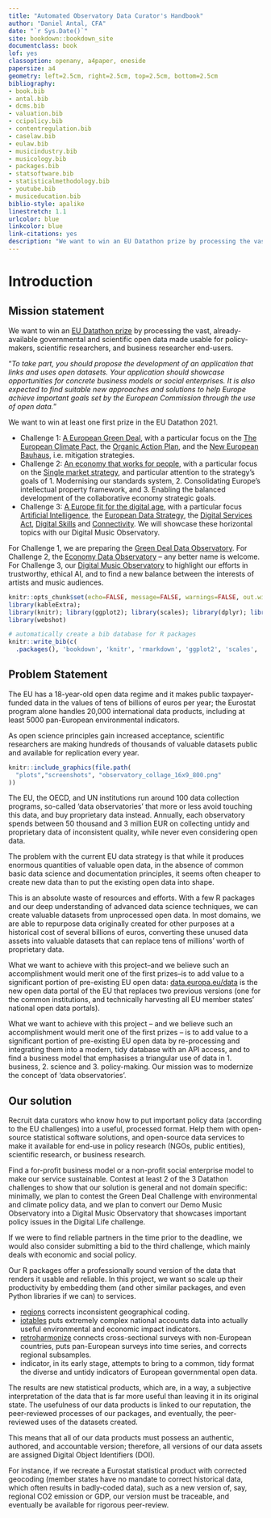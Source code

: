 ```yaml
--- 
title: "Automated Observatory Data Curator's Handbook"
author: "Daniel Antal, CFA"
date: "`r Sys.Date()`"
site: bookdown::bookdown_site
documentclass: book
lof: yes
classoption: openany, a4paper, oneside
papersize: a4
geometry: left=2.5cm, right=2.5cm, top=2.5cm, bottom=2.5cm
bibliography:
- book.bib
- antal.bib
- dcms.bib
- valuation.bib
- ccipolicy.bib
- contentregulation.bib
- caselaw.bib
- eulaw.bib
- musicindustry.bib
- musicology.bib
- packages.bib
- statsoftware.bib
- statisticalmethodology.bib
- youtube.bib
- musiceducation.bib
biblio-style: apalike
linestretch: 1.1
urlcolor: blue
linkcolor: blue
link-citations: yes
description: "We want to win an EU Datathon prize by processing the vast, already available governmental and scientific open data made usable for policy-makers, scientific researchers, and business researcher end-users."
---
```


# Introduction {-}


## Mission statement {-}

We want to win an [EU Datathon prize](https://op.europa.eu/en/web/eudatathon) by processing the vast, already-available governmental and scientific open data made usable for policy-makers, scientific researchers, and business researcher end-users. 

"*To take part, you should propose the development of an application that links and uses open datasets. Your application should showcase opportunities for concrete business models or social enterprises. It is also expected to find suitable new approaches and solutions to help Europe achieve important goals set by the European Commission through the use of open data.*"

We want to win at least one first prize in the EU Datathon 2021.

- Challenge 1: [A European Green Deal](https://ec.europa.eu/info/strategy/priorities-2019-2024/european-green-deal_en), with a particular focus on the [The European Climate Pact](https://ec.europa.eu/commission/presscorner/detail/en/ip_20_2323), the [Organic Action Plan](https://ec.europa.eu/info/food-farming-fisheries/farming/organic-farming/organic-action-plan_en), and the [New European Bauhaus](https://ec.europa.eu/commission/presscorner/detail/en/IP_21_111), i.e. mitigation strategies.
- Challenge 2: [An economy that works for people](https://ec.europa.eu/info/strategy/priorities-2019-2024/economy-works-people_en#:~:text=Individuals%20and%20businesses%20in%20the,needs%20of%20the%20EU's%20citizens.), with a particular focus on the [Single market strategy](https://ec.europa.eu/info/strategy/priorities-2019-2024/economy-works-people/internal-market_en), and particular attention to the strategy's goals of 1. Modernising our standards system, 2. Consolidating Europe’s intellectual property framework, and 3. Enabling the balanced development of the collaborative economy strategic goals.
- Challenge 3: [A Europe fit for the digital age](https://ec.europa.eu/info/strategy/priorities-2019-2024/europe-fit-digital-age_en), with a particular focus [Artificial Intelligence](https://ec.europa.eu/info/strategy/priorities-2019-2024/europe-fit-digital-age/excellence-trust-artificial-intelligence_en), the [European Data Strategy](https://ec.europa.eu/info/strategy/priorities-2019-2024/europe-fit-digital-age/european-data-strategy_en), 
the [Digital Services Act](https://ec.europa.eu/info/strategy/priorities-2019-2024/europe-fit-digital-age/digital-services-act-ensuring-safe-and-accountable-online-environment_en), [Digital Skills](https://digital-strategy.ec.europa.eu/en/policies/digital-skills-and-jobs) and [Connectivity](https://digital-strategy.ec.europa.eu/en/policies/connectivity). We will showcase these horizontal topics with our Digital Music Observatory. 

For Challenge 1, we are preparing the [Green Deal Data Observatory](http://greendeal.dataobservatory.eu/). 
For Challenge 2, the [Economy Data Observatory](https://economy.dataobservatory.eu/) -- any better name is welcome.
For Challenge 3, our [Digital Music Observatory](https://music.dataobservatory.eu/) to highlight our efforts in trustworthy, ethical AI, and to find a new balance between the interests of artists and music audiences. 

```r
knitr::opts_chunk$set(echo=FALSE, message=FALSE, warnings=FALSE, out.width ='80%', fig.align='center')
library(kableExtra); 
library(knitr); library(ggplot2); library(scales); library(dplyr); library(tidyr)
library(webshot)
```

```r
# automatically create a bib database for R packages
knitr::write_bib(c(
  .packages(), 'bookdown', 'knitr', 'rmarkdown', 'ggplot2', 'scales', 'dplyr', 'tidyr', 'tidyverse',  'ggplot2','stats', 'purrr', 'kableExtra', 'webshot' ), 'packages.bib')
```

## Problem Statement {-}

The EU has a 18-year-old open data regime and it makes public taxpayer-funded data in the values of tens of billions of euros per year; the Eurostat program alone handles 20,000 international data products, including at least 5000 pan-European environmental indicators.

As open science principles gain increased acceptance, scientific researchers are making hundreds of thousands of valuable datasets public and available for replication every year.

```r
knitr::include_graphics(file.path(
  "plots","screenshots", "observatory_collage_16x9_800.png"
))
```

The EU, the OECD, and UN institutions run around 100 data collection programs, so-called ‘data observatories’ that more or less avoid touching this data, and buy proprietary data instead. Annually, each observatory spends between 50 thousand and 3 million EUR on collecting untidy and proprietary data of inconsistent quality, while never even considering open data.

The problem with the current EU data strategy is that while it produces enormous quantities of valuable open data, in the absence of common basic data science and documentation principles, it seems often cheaper to create new data than to put the existing open data into shape.

This is an absolute waste of resources and efforts. With a few R packages and our deep understanding of advanced data science techniques, we can create valuable datasets from unprocessed open data. In most domains, we are able to repurpose data originally created for other purposes at a historical cost of several billions of euros, converting these unused data assets into valuable datasets that can replace tens of millions' worth of proprietary data. 

What we want to achieve with this project--and we believe such an accomplishment would merit one of the first prizes--is to add value to a significant portion of pre-existing EU open data: 
[data.europa.eu/data](https://data.europa.eu/data/) is the new open data portal of the EU that replaces two previous versions (one for the common institutions, and technically harvesting all EU member states' national open data portals).

What we want to achieve with this project -- and we believe such an accomplishment would merit one of the first prizes -- is to add value to a significant portion of pre-existing EU open data by re-processing and integrating them into a modern, tidy database with an API access, and to find a business model that emphasises a triangular use of data in 1. business, 2. science and 3. policy-making. Our mission was to modernize the concept of ‘data observatories’.

## Our solution {-}

Recruit data curators who know how to put important policy data (according to the EU challenges) into a useful, processed format.
Help them with open-source statistical software solutions, and open-source data services to make it available for end-use in policy research (NGOs, public entities), scientific research, or business research.

Find a for-profit business model or a non-profit social enterprise model to make our service sustainable.
Contest at least 2 of the 3 Datathon challenges to show that our solution is general and not domain specific: minimally, we plan to contest the Green Deal Challenge with environmental and climate policy data, and we plan to convert our Demo Music Observatory into a Digital Music Observatory that showcases important policy issues in the Digital Life challenge.

If we were to find reliable partners in the time prior to the deadline, we would also consider submitting a bid to the third challenge, which mainly deals with economic and social policy.

Our R packages offer a professionally sound version of the data that renders it usable and reliable. In this project, we want so scale up their productivity by embedding them (and other similar packages, and even Python libraries if we can) to services. 

- [regions](https://regions.dataobservatory.eu/) corrects inconsistent geographical coding.
- [iotables](https://iotables.dataobservatory.eu/) puts extremely complex national accounts data into actually useful environmental and economic impact indicators.
- [retroharmonize](https://retroharmonize.dataobservatory.eu/) connects cross-sectional surveys with non-European countries, puts pan-European surveys into time series, and corrects regional subsamples.
- indicator, in  its early stage, attempts to bring to a common, tidy format the diverse and untidy indicators of European governmental open data. 

The results are new statistical products, which are, in a way, a subjective interpretation of the data that is far more useful than leaving it in its original state. The usefulness of our data products is linked to our reputation, the peer-reviewed processes of our packages, and eventually, the peer-reviewed uses of the datasets created.  

This means that all of our data products must possess an authentic, authored, and accountable version; therefore, all versions of our data assets are assigned Digital Object Identifiers (DOI).

For instance, if we recreate a Eurostat statistical product with corrected geocoding (member states have no mandate to correct historical data, which often results in badly-coded data), such as a new version of, say, regional CO2 emission or GDP, our version must be traceable, and eventually be available for rigorous peer-review.
